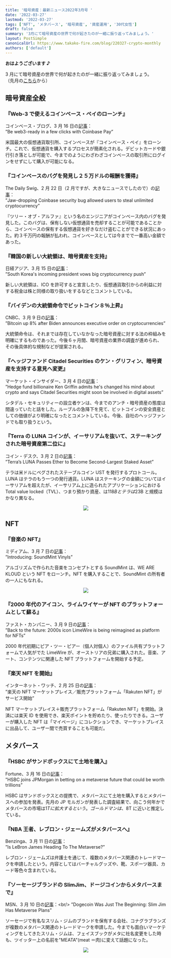 ```yaml
---
title: '暗号資産：最新ニュース2022年3月号 '
date: '2022-03-27'
lastmod: '2022-03-27'
tags: ['NFT', 'メタバース', '暗号資産', '資産運用', '30代女性']
draft: false
summary: '3月にて暗号資産の世界で何が起きたのが一緒に振り返ってみましょう。'
layout: PostSimple
canonicalUrl: https://www.takako-fire.com/blog/220327-crypto-monthly
authors: ['default']
---
```


**おはようございます ♪**

3 月にて暗号資産の世界で何が起きたのが一緒に振り返ってみましょう。<br />
（先月の[こちら](https://note.com/takako_y/n/n9117109dc77c)から）

<TOCInline toc={props.toc} asDisclosure />

## 暗号資産全般

### 『Web-3 で使えるコインベース・ペイのローンチ』

コインベース・ブログ、3 月 16 日の[記事](https://blog.coinbase.com/be-web3-ready-in-a-few-clicks-with-coinbase-pay-5cce4b776d96)：<br />
”Be web3-ready in a few clicks with Coinbase Pay”<br />

米国最大の仮想通貨取引所、コインベースが『コインベース・ペイ』をローンチ。これで、仮想通貨を購入するプロセスが簡素化される。デビットカードや銀行引き落としが可能で、今までのようにわざわざコインベースの取引所にログインをせずにして購入が可能になる。

### 『コインベースのバグを発見し２５万ドルの報酬を獲得』

The Daily Swig、2 月 22 日（2 月ですが、大きなニュースでしたので）の[記事](https://portswigger.net/daily-swig/jaw-dropping-coinbase-security-bug-allowed-users-to-steal-unlimited-cryptocurrency)：<br />
”Jaw-dropping Coinbase security bug allowed users to steal unlimited cryptocurrency”<br />

『ツリー・オブ・アルファ』という名のエンジニアがコインベース内のバグを発見した。このバグは、保有しない仮想通貨を売却することが可能であることから、コインベースの保有する仮想通貨を好きなだけ盗むことができる状況にあった。約３千万円の報酬が払われ、コインベースとしては今までで一番高い金額であった。

### 『韓国の新しい大統領は、暗号資産を支持』

日経アジア、3 月 15 日の[記事](https://asia.nikkei.com/Spotlight/Cryptocurrencies/South-Korea-s-incoming-president-vows-big-cryptocurrency-push)：<br />
”South Korea's incoming president vows big cryptocurrency push”<br />

新しい大統領は、ICO を許可すると宣言したり、仮想通貨取引からの利益に対する税金は株と同様の取り扱いをするなどとコメントしている。

### 『バイデンの大統領命令でビットコイン８％上昇』

CNBC、3 月 9 日の[記事](https://www.cnbc.com/2022/03/09/bitcoin-btc-jumps-after-treasury-statement-on-crypto-executive-order.html)：<br />
”Bitcoin up 8% after Biden announces executive order on cryptocurrencies”<br />

大統領命令は、それまでは存在していなかなった暗号資産に対する法の枠組みを明確にするものであった。今後６ヶ月間、暗号資産の業界の調査が進められ、その後具体的な規制などが提案される。

### 『ヘッジファンド Citadel Securities のケン・グリフィン、暗号資産を支持する意見へ変更』

マーケット・インサイダー、3 月 4 日の[記事](https://markets.businessinsider.com/news/currencies/ken-griffin-crypto-changes-mind-citadel-securities-market-maker-cryptocurrencies-2022-3)：<br/>
”Hedge fund billionaire Ken Griffin admits he's changed his mind about crypto and says Citadel Securities might soon be involved in digital assets”<br/>

シタデル・セキュリティーの設立者ケンは、今までのアンチ・暗号資産の態度は間違っていたと話をした。ルーブルの急降下を見て、ビットコインの安全資産としての価値がより明確になったとコメントしている。今後、自社のヘッジファンドでも取り扱うという。

### 『Terra の LUNA コインが、イーサリアムを抜いて、ステーキングされた暗号資産第二位に』

コイン・デスク、3 月 2 日の[記事](https://www.coindesk.com/business/2022/03/02/terras-luna-passes-ether-to-become-second-largest-staked-asset/)：<br/>
”Terra’s LUNA Passes Ether to Become Second-Largest Staked Asset”<br/>

テラは米ドルにペグされたステーブルコイン UST を発行するプロトコール。LUNA はテラのもう一つの発行通貨。LUNA はステーキングの金額についてはイーサリアムを超えたが、イーサリアム上に造られたアプリケーションにおける Total value locked（TVL）、つまり預かり資産、は$118B とテラは$23B と規模はかなり異なる。

<div className="-mx-2 flex flex-wrap overflow-hidden xl:-mx-2">
  <div className="my-1 w-full overflow-hidden px-2 xl:my-1 xl:w-1/2 xl:px-2">
    <center>
      <Image src="/static/images/220327-crypto_monthly/LUNA.png" width={1353} height={527} />
    </center>
  </div>
</div>

## NFT

### 『音楽の NFT』

ミディアム、3 月 7 日の[記事](https://medium.com/soundmint/introducing-soundmint-vinyls-f14c948f34e2)：<br/>
”Introducing: SoundMint Vinyls”<br/>

アルゴリズムで作られた音楽をコンセプトとする SoundMint は、WE ARE KLOUD という NFT をローンチ。NFT を購入することで、SoundMint の所有者の一人にもなれる。

<div className="-mx-2 flex flex-wrap overflow-hidden xl:-mx-2">
  <div className="my-1 w-full overflow-hidden px-2 xl:my-1 xl:w-1/2 xl:px-2">
    <center>
      <Image src="/static/images/220327-crypto_monthly/soundmint.png" width={800} height={291} />
    </center>
  </div>
</div>

### 『2000 年代のアイコン、ライムワイヤーが NFT のプラットフォームとして蘇る』

ファスト・カンパニー、3 月 9 日の[記事](https://www.fastcompany.com/90729844/limewire-relaunch-nft-web3-music)：<br/>
”Back to the future: 2000s icon LimeWire is being reimagined as platform for NFTs”<br/>

2000 年代初期にピア・ツー・ピアー（個人対個人）のファイル共有プラットフォームで人気がでた LimeWire が、オーストリアの兄弟に購入された。音楽、アート、コンテンツに関連した NFT プラットフォームを開始する予定。

### 『楽天 NFT を開始』

インターネット・ワッチ、2 月 25 日の[記事](https://internet.watch.impress.co.jp/docs/news/1391095.html)：<br/>
”楽天の NFT マーケットプレイス／販売プラットフォーム「Rakuten NFT」がサービス開始”<br/>

NFT マーケットプレイス＋販売プラットフォーム「Rakuten NFT」を開始。決済には楽天 ID を使用でき、楽天ポイントを貯めたり、使ったりできる。ユーザーが購入した NFT は「マイページ」にコレクションでき、マーケットプレイスに出品して、ユーザー間で売買することも可能だ。

## メタバース

### 『HSBC がサンドボックスにて土地を購入』

Fortune、3 月 16 日の[記事](https://fortune.com/2022/03/16/hsbc-buys-land-in-metaverse-joins-jpmorgan-decentraland-sandbox/)：<br/>
”HSBC joins JPMorgan in betting on a metaverse future that could be worth trillions”<br/>

HSBC はサンドボックスとの提携で、メタバースにて土地を購入するとメタバースへの参加を発表。先月の JP モルガンが発表した調査結果で、向こう何年かでメタバースの市場は$1T に拡大するという。ゴールドマンは、$8T に近いと推定している。

### 『NBA 王者、レブロン・ジェームズがメタバースへ』

Benzinga、3 月 11 日の[記事](https://www.benzinga.com/news/22/03/26100937/is-lebron-james-heading-to-the-metaverse)：<br/>
”Is LeBron James Heading To The Metaverse?”<br/>

レブロン・ジェームズは弁護士を通じて、複数のメタバース関連のトレードマークを申請したという。内容としてはバーチャルグッズや、靴、スポーツ器具、カード等色々含まれている。

### 『ソーセージブランドの SlimJim、ドージコインからメタバースまで』

MSN、3 月 10 日の[記事](https://www.msn.com/en-us/money/news/dogecoin-was-just-the-beginning-slim-jim-has-metaverse-plans/ar-AAUSzy0#:~:text=Slim%20Jim%20%E2%80%94%20a%20sausage%20brand,merchandise%20in%20October%20last%20year.)：<br/>
”Dogecoin Was Just The Beginning: Slim Jim Has Metaverse Plans”<br/>

ソーセージで有名なスリム・ジムのブランドを保有する会社、コナグラブランズが複数のメタバース関連のトレードマークを申請した。今までも面白いマーケティングをしてきたスリム・ジムは、フェイスブックがメタに社名変更をした時も、ツイッター上の名前を"MEATA"(meat ＝肉)に変えて話題になった。

<div className="-mx-2 flex flex-wrap overflow-hidden xl:-mx-2">
  <div className="my-1 w-full overflow-hidden px-2 xl:my-1 xl:w-1/2 xl:px-2">
    <center>
      <Image src="/static/images/220327-crypto_monthly/slimjim.png" width={400} height={400} />
    </center>
  </div>
</div>
